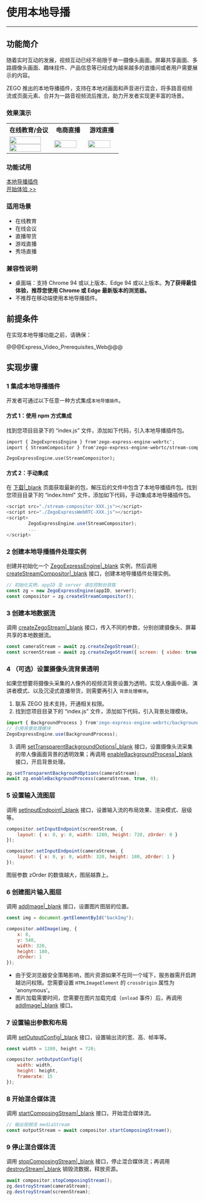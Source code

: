 # 使用本地导播

- - -

## 功能简介


随着实时互动的发展，视频互动已经不局限于单一摄像头画面。屏幕共享画面、多路摄像头画面、趣味挂件、产品信息等已经成为越来越多的直播间或者用户需要展示的内容。

ZEGO 推出的本地导播插件，支持在本地对画面和声音进行混合，将多路音视频流或页面元素、合并为一路音视频流后推流，助力开发者实现更丰富的场景。

### 效果演示

<table>
  <colgroup>
    <col width="40%">
    <col width="30%">
    <col width="30%">
  </colgroup>
<tbody><tr>
<th>在线教育/会议</th>
<th>电商直播</th>
<th>游戏直播</th>
</tr>
<tr>
<td><img src="https://media-resource.spreading.io/docuo/workspace740/af061ebc6eaf0f12ae9e7f72235bd04e/35da73d68d.png" width="90%"/><img src="https://media-resource.spreading.io/docuo/workspace740/af061ebc6eaf0f12ae9e7f72235bd04e/19258ba8aa.png" width="90%"/></td>
<td><img src="https://media-resource.spreading.io/docuo/workspace740/af061ebc6eaf0f12ae9e7f72235bd04e/953330e49e.png" width="90%"/></td>
<td><img src="https://media-resource.spreading.io/docuo/workspace740/af061ebc6eaf0f12ae9e7f72235bd04e/363fd4daa6.png" width="90%"/></td>
</tr>
</tbody></table>

### 功能试用

<div class="md-grid-list-box">
  <a href="https://zegoim.github.io/express-demo-web/src/Examples/Others/StreamCompositor/index.html" class="md-grid-item" target="_blank">
    <div class="grid-title">本地导播插件</div>
    <div class="grid-desc">开始体验 >></div>
  </a>
</div>

### 适用场景

- 在线教育
- 在线会议
- 直播带货
- 游戏直播
- 秀场直播

### 兼容性说明

- 桌面端：支持 Chrome 94 或以上版本、Edge 94 或以上版本。**为了获得最佳体验，推荐您使用 Chrome 或 Edge 最新版本的浏览器。**
- 不推荐在移动端使用本地导播插件。


## 前提条件

在实现本地导播功能之前，请确保：

@@@Express_Video_Prerequisites_Web@@@


## 实现步骤

### 1 集成本地导播插件

开发者可通过以下任意一种方式集成`本地导播插件`。

#### 方式 1：使用 npm 方式集成

找到您项目目录下的 “index.js” 文件，添加如下代码，引入本地导播插件包。

```html
import { ZegoExpressEngine } from'zego-express-engine-webrtc';
import { StreamCompositor } from'zego-express-engine-webrtc/stream-compositor';

ZegoExpressEngine.use(StreamCompositor);
```

#### 方式 2：手动集成

在 [下载\|_blank](!DownloadSDK/DownloadSDK) 页面获取最新的包，解压后的文件中包含了本地导播插件包。找到您项目目录下的 “index.html” 文件，添加如下代码，手动集成本地导播插件包。

```javascript
<script src="./stream-compositor-XXX.js"></script>
<script src="./ZegoExpressWebRTC-XXX.js"></script>
<script>
        ZegoExpressEngine.use(StreamCompositor);
        ...
</script>
```

### 2 创建本地导播插件处理实例

创建并初始化一个 [ZegoExpressEngine\|_blank](@-ZegoExpressEngine) 实例，然后调用 [createStreamCompositor\|_blank](@createStreamCompositor) 接口，创建本地导播插件处理实例。

```javascript
// 初始化实例，appID 及 server 请在控制台获取
const zg = new ZegoExpressEngine(appID, server);
const compositor = zg.createStreamCompositor();
```

### 3 创建本地数据流

调用 [createZegoStream\|_blank](@createZegoStream) 接口，传入不同的参数，分别创建摄像头、屏幕共享的本地数据流。

```javascript
const cameraStream = await zg.createZegoStream();
const screenStream = await zg.createZegoStream({ screen: { video: true } });
```

### 4 （可选）设置摄像头流背景透明

如果您想要将摄像头采集的人像外的视频流背景设置为透明，实现人像画中画、演讲者模式、以及沉浸式直播带货，则需要再引入 `背景处理模块`。

1. 联系 ZEGO 技术支持，开通相关权限。
2. 找到您项目目录下的 “index.js” 文件，添加如下代码，引入背景处理模块。

```javascript
import { BackgroundProcess } from'zego-express-engine-webrtc/background-process';
// 引用背景处理模块
ZegoExpressEngine.use(BackgroundProcess);
```

3. 调用 [setTransparentBackgroundOptions\|_blank](@setTransparentBackgroundOptions) 接口，设置摄像头流采集的带人像画面背景的透明效果；再调用 [enableBackgroundProcess\|_blank](@enableBackgroundProcess) 接口，开启背景处理。
   
```javascript
zg.setTransparentBackgroundOptions(cameraStream);
await zg.enableBackgroundProcess(cameraStream, true, 0);
```

### 5 设置输入流图层

调用 [setInputEndpoint\|_blank](@setInputEndpoint) 接口，设置输入流的布局效果、渲染模式、层级等。

```javascript
compositor.setInputEndpoint(screenStream, {
    layout: { x: 0, y: 0, width: 1280, height: 720, zOrder: 0 }
});

compositor.setInputEndpoint(cameraStream, {
    layout: { x: 0, y: 0, width: 320, height: 180, zOrder: 1 }
});
```

<div class="mk-hint">

图层参数 zOrder 的数值越大，图层越靠上。
</div>


### 6 创建图片输入图层

调用 [addImage\|_blank](@addImage) 接口，设置图片图层的位置。
   
```javascript
const img = document.getElementById("backImg");

compositor.addImage(img, {
    x: 0,
    y: 540,
    width: 320,
    height: 180,
    zOrder: 1
});
```

<div class="mk-warning">

- 由于受浏览器安全策略影响，图片资源如果不在同一个域下，服务器需开启跨越访问权限。您需要设置 `HTMLImageElement` 的 `crossOrigin` 属性为 'anonymous'。
- 图片加载需要时间，您需要在图片加载完成（`onload` 事件）后，再调用 [addImage\|_blank](@addImage) 接口。
</div>

### 7 设置输出参数和布局

调用 [setOutputConfig\|_blank](@setOutputConfig) 接口，设置输出流的宽、高、帧率等。

```javascript
const width = 1280, height = 720;

compositor.setOutputConfig({
    width: width,
    height: height,
    framerate: 15
});
```

### 8 开始混合媒体流

调用 [startComposingStream\|_blank](@startComposingStream) 接口，开始混合媒体流。

```javascript
// 输出视频流 mediaStream
const outputStream = await compositor.startComposingStream();
```

### 9 停止混合媒体流

调用 [stopComposingStream\|_blank](@stopComposingStream) 接口，停止混合媒体流；再调用 [destroyStream\|_blank](@destroyStream) 销毁流数据，释放资源。

```javascript
await compositor.stopComposingStream();
zg.destroyStream(cameraStream);
zg.destroyStream(screenStream);
```
